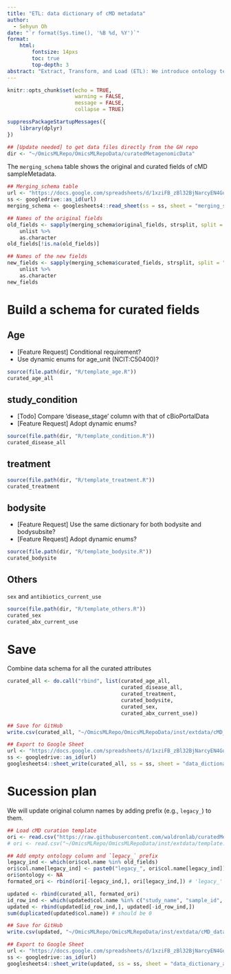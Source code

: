 ```yaml
---
title: "ETL: data dictionary of cMD metadata"
author:
  - Sehyun Oh
date: "`r format(Sys.time(), '%B %d, %Y')`"
format:
    html:
        fontsize: 14pxs
        toc: true
        top-depth: 3
abstract: "Extract, Transform, and Load (ETL): We introduce ontology terms into cMD sampleMetadata. This updated cMD sampleMetadata attributes are summarized here as cMD data dictionary"
---
```


```r
knitr::opts_chunk$set(echo = TRUE, 
                      warning = FALSE,
                      message = FALSE,
                      collapse = TRUE)
```

```r
suppressPackageStartupMessages({
    library(dplyr)
})
```

```r
## [Update needed] to get data files directly from the GH repo
dir <- "~/OmicsMLRepo/OmicsMLRepoData/curatedMetagenomicData"
```

The `merging_schema` table shows the original and curated fields of cMD 
sampleMetadata.

```r
## Merging_schema table
url <- "https://docs.google.com/spreadsheets/d/1xziFB_zBl32BjNarcyEN4GupTYpPtq5aDz0GbRbWvtk/edit?usp=sharing"
ss <- googledrive::as_id(url)
merging_schema <- googlesheets4::read_sheet(ss = ss, sheet = "merging_schema")

## Names of the original fields
old_fields <- sapply(merging_schema$original_fields, strsplit, split = ";") %>% 
    unlist %>% 
    as.character
old_fields[!is.na(old_fields)]

## Names of the new fields
new_fields <- sapply(merging_schema$curated_fields, strsplit, split = ";") %>% 
    unlist %>% 
    as.character
new_fields
```


# Build a schema for curated fields
## Age
- [Feature Request] Conditional requirement?
- Use dynamic enums for age_unit (NCIT:C50400)?
```r
source(file.path(dir, "R/template_age.R"))
curated_age_all
```

## study_condition
- [Todo] Compare 'disease_stage' column with that of cBioPortalData
- [Feature Request] Adopt dynamic enums?
```r
source(file.path(dir, "R/template_condition.R"))
curated_disease_all
```

## treatment
```r
source(file.path(dir, "R/template_treatment.R"))
curated_treatment
```

## bodysite
- [Feature Request] Use the same dictionary for both bodysite and bodysubsite?   
- [Feature Request] Adopt dynamic enums?
```r
source(file.path(dir, "R/template_bodysite.R"))
curated_bodysite
```


## Others
`sex` and `antibiotics_current_use`
```r
source(file.path(dir, "R/template_others.R"))
curated_sex
curated_abx_current_use
```


# Save
Combine data schema for all the curated attributes
```r
curated_all <- do.call("rbind", list(curated_age_all, 
                                     curated_disease_all, 
                                     curated_treatment,
                                     curated_bodysite,
                                     curated_sex,
                                     curated_abx_current_use))
```

```r
## Save for GitHub
write.csv(curated_all, "~/OmicsMLRepo/OmicsMLRepoData/inst/extdata/cMD_data_dictionary.csv", row.names = FALSE)

## Export to Google Sheet
url <- "https://docs.google.com/spreadsheets/d/1xziFB_zBl32BjNarcyEN4GupTYpPtq5aDz0GbRbWvtk/edit?usp=sharing"
ss <- googledrive::as_id(url)
googlesheets4::sheet_write(curated_all, ss = ss, sheet = "data_dictionary")
```


# Sucession plan
We will update original column names by adding prefix (e.g., `legacy_`) to them.
```r
## Load cMD curation template
ori <- read.csv("https://raw.githubusercontent.com/waldronlab/curatedMetagenomicDataCuration/master/inst/extdata/template.csv")
# ori <- read.csv("~/OmicsMLRepo/OmicsMLRepoData/inst/extdata/template.csv")

## Add empty ontology column and `legacy_` prefix
legacy_ind <- which(ori$col.name %in% old_fields)
ori$col.name[legacy_ind] <- paste0("legacy_", ori$col.name[legacy_ind])
ori$ontology <- NA
formated_ori <- rbind(ori[-legacy_ind,], ori[legacy_ind,]) # 'legacy_' fields at the end

updated <- rbind(curated_all, formated_ori)
id_row_ind <- which(updated$col.name %in% c("study_name", "sample_id", "subject_id"))
updated <- rbind(updated[id_row_ind,], updated[-id_row_ind,])
sum(duplicated(updated$col.name)) # should be 0
```

```r
## Save for GitHub
write.csv(updated, "~/OmicsMLRepo/OmicsMLRepoData/inst/extdata/cMD_data_dictionary_all.csv", row.names = FALSE)

## Export to Google Sheet
url <- "https://docs.google.com/spreadsheets/d/1xziFB_zBl32BjNarcyEN4GupTYpPtq5aDz0GbRbWvtk/edit?usp=sharing"
ss <- googledrive::as_id(url)
googlesheets4::sheet_write(updated, ss = ss, sheet = "data_dictionary_all")
```


